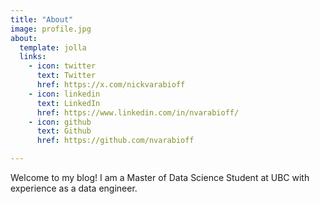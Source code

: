 ```yaml
---
title: "About"
image: profile.jpg
about:
  template: jolla
  links:
    - icon: twitter
      text: Twitter
      href: https://x.com/nickvarabioff
    - icon: linkedin
      text: LinkedIn
      href: https://www.linkedin.com/in/nvarabioff/
    - icon: github
      text: Github
      href: https://github.com/nvarabioff

---
```


Welcome to my blog! I am a Master of Data Science Student at UBC with experience as a data engineer.
